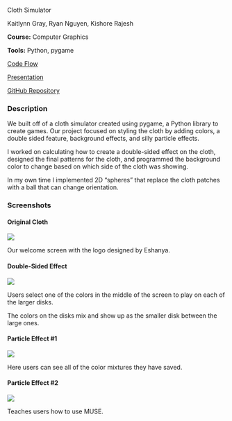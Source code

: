:::::::::{.code-proj-body}

:::::::{.code-proj-top}

:::::{.code-proj-image}

:::{.screenshot-image}

:::

:::::


:::::{.code-proj-info}

:::{.code-proj-title}
Cloth Simulator
:::

:::{.code-proj-names}
Kaitlynn Gray, Ryan Nguyen, Kishore Rajesh

:::

:::{.code-proj-class}
**Course:** Computer Graphics

**Tools:** Python, pygame

:::

:::{.code-proj-links}
[Code Flow](assets/ClothSimCodeFlow.pdf)

[Presentation](assets/ClothSimSlides.pdf)

[GitHub Repository](https://github.com/nguyenry/cs155-cloth-simulator)
:::



:::::





:::::::

:::::::{.code-proj-bottom}



:::::{.code-proj-desc}

### Description
We built off of a cloth simulator created using pygame, a Python library to create games. Our project focused on styling the cloth by adding colors, a double sided feature, background effects, and silly particle effects.

I worked on calculating how to create a double-sided effect on the cloth, designed the final patterns for the cloth, and programmed the background color to change based on which side of the cloth was showing.

In my own time I implemented 2D “spheres” that replace the cloth patches with a ball that can change orientation.


:::::


### Screenshots

:::::{.screenshots-container}

:::{.screenshot}
#### Original Cloth

:::{.screenshot-image}

![](assets/MUSEWelcome.png){.lightbox}

:::

:::{.screenshot-caption}
Our welcome screen with the logo designed by Eshanya.
:::

:::

:::{.screenshot}
#### Double-Sided Effect

:::{.screenshot-image}
![](assets/MUSEMainUI.png){.lightbox}
:::

:::{.screenshot-caption}
Users select one of the colors in the middle of the screen to play on each of the larger disks. 

The colors on the disks mix and show up as the smaller disk between the large ones.
:::

:::

:::{.screenshot}
#### Particle Effect #1

:::{.screenshot-image}

![](assets/MUSESavedCols.png){.lightbox}

:::

:::{.screenshot-caption}
Here users can see all of the color mixtures they have saved.
:::

:::

:::{.screenshot}
#### Particle Effect #2

:::{.screenshot-image}
![](assets/MUSEHelpPage.png){.lightbox}

:::

:::{.screenshot-caption}
Teaches users how to use MUSE.
:::

:::


:::::


:::::::

:::::::::